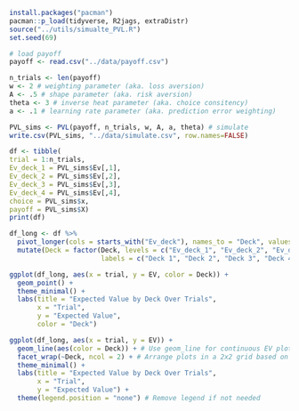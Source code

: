 ```r
install.packages("pacman")
pacman::p_load(tidyverse, R2jags, extraDistr)
source("../utils/simualte_PVL.R")
set.seed(69)
```

```r
# load payoff
payoff <- read.csv("../data/payoff.csv")
```

```r
n_trials <- len(payoff)
w <- 2 # weighting parameter (aka. loss aversion)
A <- .5 # shape parameter (aka. risk aversion)
theta <- 3 # inverse heat parameter (aka. choice consitency)
a <- .1 # learning rate parameter (aka. prediction error weighting)

PVL_sims <- PVL(payoff, n_trials, w, A, a, theta) # simulate
write.csv(PVL_sims, "../data/simulate.csv", row.names=FALSE)
```

```r
df <- tibble(
trial = 1:n_trials,
Ev_deck_1 = PVL_sims$Ev[,1],
Ev_deck_2 = PVL_sims$Ev[,2],
Ev_deck_3 = PVL_sims$Ev[,3],
Ev_deck_4 = PVL_sims$Ev[,4],
choice = PVL_sims$x,
payoff = PVL_sims$X)
print(df)
```


```r
df_long <- df %>%
  pivot_longer(cols = starts_with("Ev_deck"), names_to = "Deck", values_to = "EV") %>%
  mutate(Deck = factor(Deck, levels = c("Ev_deck_1", "Ev_deck_2", "Ev_deck_3", "Ev_deck_4"),
                       labels = c("Deck 1", "Deck 2", "Deck 3", "Deck 4")))
```


```r
ggplot(df_long, aes(x = trial, y = EV, color = Deck)) +
  geom_point() +
  theme_minimal() +
  labs(title = "Expected Value by Deck Over Trials",
       x = "Trial",
       y = "Expected Value",
       color = "Deck")

```



```r
ggplot(df_long, aes(x = trial, y = EV)) +
  geom_line(aes(color = Deck)) + # Use geom_line for continuous EV plot
  facet_wrap(~Deck, ncol = 2) + # Arrange plots in a 2x2 grid based on Deck
  theme_minimal() +
  labs(title = "Expected Value by Deck Over Trials",
       x = "Trial",
       y = "Expected Value") +
  theme(legend.position = "none") # Remove legend if not needed

```

